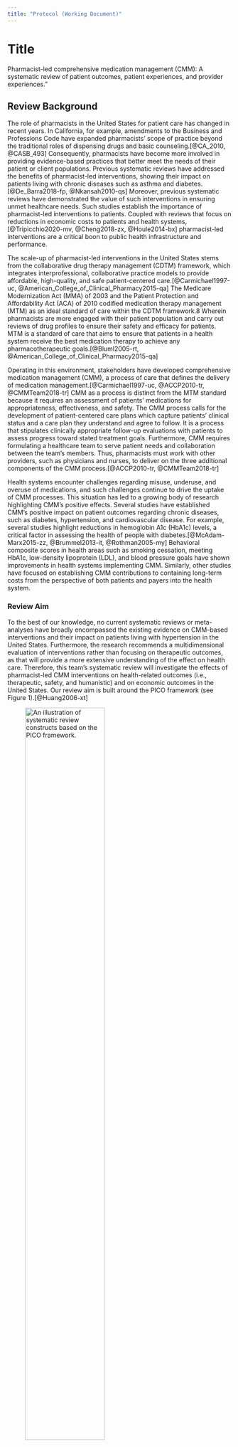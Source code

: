 ```yaml
---
title: "Protocol (Working Document)"
---
```


# Title

Pharmacist-led comprehensive medication management (CMM): A systematic review of patient outcomes, patient experiences, and provider experiences."

## Review Background

The role of pharmacists in the United States for patient care has changed in recent years. In California, for example, amendments to the  Business and Professions Code have expanded pharmacists' scope of practice beyond the traditional roles of dispensing drugs and basic counseling.[@CA_2010, @CASB_493] Consequently, pharmacists have become more involved in providing evidence-based practices that better meet the needs of their patient or client populations. Previous systematic reviews have addressed the benefits of pharmacist-led interventions, showing their impact on patients living with chronic diseases such as asthma and diabetes.[@De_Barra2018-fp, @Nkansah2010-qs] Moreover, previous systematic reviews have demonstrated the value of such interventions in ensuring unmet healthcare needs. Such studies establish the importance of pharmacist-led interventions to patients. Coupled with reviews that focus on reductions in economic costs to patients and health systems,[@Tripicchio2020-mv, @Cheng2018-zx, @Houle2014-bx] pharmacist-led interventions are a critical boon to public health infrastructure and performance.

The scale-up of pharmacist-led interventions in the United States stems from the collaborative drug therapy management (CDTM) framework, which integrates interprofessional, collaborative practice models to provide affordable, high-quality, and safe patient-centered care.[@Carmichael1997-uc, @American_College_of_Clinical_Pharmacy2015-qa] The Medicare Modernization Act (MMA) of 2003 and the Patient Protection and Affordability Act (ACA) of 2010 codified medication therapy management (MTM) as an ideal standard of care within the CDTM framework.8 Wherein pharmacists are more engaged with their patient population and carry out reviews of drug profiles to ensure their safety and efficacy for patients. MTM is a standard of care that aims to ensure that patients in a health system receive the best medication therapy to achieve any pharmacotherapeutic goals.[@Bluml2005-rt, @American_College_of_Clinical_Pharmacy2015-qa]

Operating in this environment, stakeholders have developed comprehensive medication management (CMM), a process of care that defines the delivery of medication management.[@Carmichael1997-uc, @ACCP2010-tr, @CMMTeam2018-tr] CMM as a process is distinct from the MTM standard because it requires an assessment of patients' medications for appropriateness, effectiveness, and safety. The CMM process calls for the development of patient-centered care plans which capture patients' clinical status and a care plan they understand and agree to follow. It is a process that stipulates clinically appropriate follow-up evaluations with patients to assess progress toward stated treatment goals. Furthermore, CMM requires formulating a healthcare team to serve patient needs and collaboration between the team’s members. Thus, pharmacists must work with other providers, such as physicians and nurses, to deliver on the three additional components of the CMM process.[@ACCP2010-tr, @CMMTeam2018-tr]

Health systems encounter challenges regarding misuse, underuse, and overuse of medications, and such challenges continue to drive the uptake of CMM processes. This situation has led to a growing body of research highlighting CMM’s positive effects. Several studies have established CMM’s positive impact on patient outcomes regarding chronic diseases, such as diabetes, hypertension, and cardiovascular disease. For example, several studies highlight reductions in hemoglobin A1c (HbA1c) levels, a critical factor in assessing the health of people with diabetes.[@McAdam-Marx2015-zz, @Brummel2013-it, @Rothman2005-my] Behavioral composite scores in health areas such as smoking cessation, meeting HbA1c,  low-density lipoprotein (LDL), and blood pressure goals have shown improvements in health systems implementing CMM. Similarly, other studies have focused on establishing CMM contributions to containing long-term costs from the perspective of both patients and payers into the health system. 

### Review Aim

To the best of our knowledge, no current systematic reviews or meta-analyses have broadly encompassed the existing evidence on CMM-based interventions and their impact on patients living with hypertension in the United States. Furthermore, the research recommends a multidimensional evaluation of interventions rather than focusing on therapeutic outcomes, as that will provide a more extensive understanding of the effect on health care. Therefore, this team’s systematic review will investigate the effects of pharmacist-led CMM interventions on health-related outcomes (i.e., therapeutic, safety, and humanistic) and on economic outcomes in the United States. Our review aim is built around the PICO framework (see Figure 1).[@Huang2006-xt]

![An illustration of systematic review constructs based on the PICO framework.](images/fig01pico2.png){fig-align="center" width=65%}

### Description of Condition

This review covers one health condition, high blood pressure or essential hypertension. The patient population receiving CMM services varies in terms of healthcare setting (e.g., ambulatory care, hospital inpatient, or community care) and demographic characteristics (e.g., gender, income level, or age). Furthermore, the population of providers offering CMM services also varies in terms of setting (e.g., community or hospital pharmacy) and provider characteristics (e.g., clinical pharmacists or community pharmacists).  

### Description of the Intervention

Pharmacist-led direct patient interventions serve as a mechanism to close the gap between base practice and usual care. Medication Therapy Management (MTM) is the language adopted by the Centers for Medicare and Medicaid Services (CMS) and incorporated in the 2003 Medicare Part D statutes to offer a baseline standard of care and to contextualize the dynamic relationship between pharmacists and prescribers. MTM aims to ensure patients receive the best medication therapy to achieve their pharmacological goals. CMM emerged from the language of MTM. It is a care process that goes beyond the basics outlined via MTM. CMM ensures that patients receive a comprehensive review of their medication, and the review establishes the medication regimen to be safe, effective, and appropriate. CMM contains four critical components. Firstly, a healthcare team acts collaboratively to provide direct care to patients. Secondly, there is the development of a patient-centered care plan which receives patient approval, agreement, and active participation. The CMM demands assessing patient clinical status for all medications and unique health problems. Finally, the patient is offered a clinically appropriate follow-up to assess progress toward treatment goals (see Figure 2).


### How a CMM Intervention Might Work

The novelty of pharmacist-led CMM interventions means there will be some variation in implementation. The standard of care defined by MTM may also confuse how interventions are documented in the literature. For example, MTM, as defined in Medicare Part D, may be implemented without dispensing any medication or product. It does not require an assessment of a patient's clinical status and a review of all medications. MTM also does not demand the action of a collaborative team in the process. Researchers may also not use the language of CMM when characterizing or documenting an intervention. Similarly, the needs of patient populations, a health system's infrastructure, and other factors may produce interventions that are a hodge-podge of CMM components. Therefore, this review will contain the added step of certifying described interventions as following the CMM process defined above (see Figure 2).[@CMMTeam2018-tr]

![An illustration of the CMM process as denoted by ACCP et al. (2018)](images/fig02cmmproc.svg){fig-align="center" width=85%}

### Why This Review is Important

Historically, the role of pharmacists has centered on dispensing services. However, the CDTM framework has expanded pharmacists' role, making them integral to patient-centered care. Coupled with existing health system challenges such as the misuse, underuse, and overuse of medication, stakeholders, see CMM as critical to providing positive clinical, economic, and humanistic outcomes. Previous systematic reviews had covered the issue of pharmacist-led interventions, such as de Barra et al. (2018)[@De_Barra2018-fp] and its predecessor Nkansah et al. (2010).[@Nkansah2010-qs] Both reviews highlighted the value of such interventions when it came to several chronic conditions affecting the patient health outcomes. Other systematic reviews focused on pharmacist-led interventions and have centered on providing evidence for the positive effects on payers, such as private sector insurers and governments. However, there needs to be more studies cataloging and summarizing CMM specifically. In our search, we came across one CMM-specific narrative review. However, the study team was concerned with developing a framework to conceptualize how CMM implementation can financially benefit health plans and primary care delivery systems.7 To the best of our knowledge, this review will highlight the extent to which CMM is used in caring for patients with hypertension. In addition to the therapeutic, safety and humanistic outcomes experienced by patients, this review will also examine the economic outcomes of CMM use for patients with hypertension.

## Review Methods

### Criteria for Including Studies

To be included in the systematic review, retrieved manuscripts, and reported studies must meet the following criteria:

1.    The reviewed manuscript must document evidence of CMM intervention. We acknowledge that researchers and health systems deploying interventions in target populations may use terminology different from CMM processes as defined by the ACCP. However, there should be discernible evidence of distinct intervention components that point to a CMM-style intervention.

2.    Manuscripts must have a target population of people living with hypertension or at risk for hypertension or pharmacists providing direct care to populations with hypertension.

3.    Manuscripts must report on patient-related therapeutic, safety, or humanistic outcomes or manuscripts must cover economic outcome measures related to the implementation of CMM.

4.    Manuscripts must be published in English (or a serviceable English translation must be available).

5.    Manuscripts must detail the following types of studies, randomized controlled trials, clinical trials, observational studies (such as cohort or case studies), and sensitivity studies. We will exclude the following types of citations or manuscripts, systematic reviews, meta-analyses, books, book chapters, bibliographies, dissertations, lectures, conference abstracts, book reviews, news articles, theses, study protocols (without study data), registered clinical trials (without study data), and clinical drug trials. 

6. Manuscript must detail studies conducted in the United States (i.e., all 50 states and territories).

7. Manuscripts must be published from 2010 onwards.

### Search Methods for Identifying Studies

#### Primary Databases

We will conduct systematic searches in the following electronic health-related databases through December 16, 2022. Databases to be searched include:

-   The National Library of Medicine’s (NLM) bibliographic database, MEDLINE. This database indexes journal articles and other published material in the life sciences with a concentration on biomedicine. Using PubMed as the search interface, we will employ board searches of Medical Subject Headings (MeSH) (2010 to 2022).

-   The Cochrane Library is a collection of databases focused on several healthcare specialties. Relevant databases include the Cochrane Database of Systematic Reviews (CDSR), Cochrane Central Register of Controlled Trials (CENTRAL), Cochrane Methodology Register (CMR), Database of Abstracts of Reviews of Effects (DARE), Health Technology Assessment Database (HTA), and NHS Economic Evaluation Database (EED). We will employ the Wiley Online Library interface.

-   The Cumulative Index to Nursing and Allied Health Literature (CINAHL) indexes journal articles and manuscripts published in English-language and selected other languages, concentrating on nursing, allied health, biomedicine, and healthcare. We will employ the EBSCO interface.

-   Embase is a biomedical database employing Emtree to create deep biomedical indexing or published research. We will use Ovid as the search interface. 


#### Secondary Databases and Grey Literature

In addition to the primary databases listed above, we will hand search the reference lists of the systematic reviews, meta-analyses, and review articles to identify references that our electronic database search missed.

### Reference Management and Screening

#### Reference Management

Study selection will begin with eliminating duplicate references found in the various databases. The review team will use Zotero to curate and catalog extracted references to form our analytic corpus.[@CHNM-zt]. Zotero, offers a powerful de-duplication feature, allowing the team to identify and consolidate duplicates from across multiple databases. After consolidating duplicates, the remaining references will be moved on to the initial step of title and abstract screening.

#### Screening and Data Extraction Platform

The team will rely on the Sysrev Platform, to conduct the Title/Abstract screening, Full-text screening and Data extraction steps of this systematic review.[@Insilica2023-aw, @Bozada2021-no, @Van_der_Mierden2019-gx] Sysrev accessed via their website (<https://www.sysrev.com>), is a web-based tool that combines systematic evidence review (SER) methods with other data workflows, including generalized data curation, education, and workflows involving collaboration between humans and between humans and machines for evaluation of digital documents or corpuses. Sysrev provides a mechanism for conducting all the required systematic mapping objectives of this protocol, including title and abstract screening, full-text screening and data extraction and preliminary analysis. The platform incorporates some machine learning and natural language processing algorithms to sort articles according to inputted inclusion or exclusion criteria. The Sysrev Platform also helps to reduce the effects of selection bias during evaluation of materials for inclusion. The members of the coding team are assigned citations/ references to review at random, while using the Platform. Members of the coding team are also blinded from labels and coding results produced by their colleagues during the process.  Finally, there is evidence of the Sysrev Platform's robustness as a tool for data extraction given it has been used in peer-reviewed publications to screen manuscripts, facilitate study selection and extract relevant data.[@Van_der_Mierden2019-gx, @Rana2021-hd, @Mahalingasivam2021-wb]

#### Reviewer Training and concordance)

Once the corpus of citations and references is complete (i.e., extracted from select databases), we will begin screening for inclusion using the Sysrev Platform. The process begins with training the screening and data extraction team. The team consists of six individuals. After detailed review of the study protocol and using subsample of citations taken at random from the corpus (i.e., at least 10% or the corpus), the team members will code the articles for inclusion. The Sysrev Platform, will assign citations/references to the project team, at random ensuring that each citation/reference is independently coded twice. The Sysrev Platform also provides an assessment of concordance between the reviewers based on coding patterns. The degree of agreement between reviewers provided as a percentage, will The training will also serve as means to get the team members familiar with the Sysrev Platform.


#### Title and Abstract Screening

Once training is complete, we will then move to screening of the corpus using the criteria for including references (see Section 2.1 above). Using random sampling, the corpus will be divided into three chunks with each pair of coders tackling one chunk. Withing Sysrev, our chosen platform, there will have to be agreement between a coding pair to move a citation to the next stage of the process (i.e., Full-text screening). We will resolve conflicts based on discussion, with the final decision and approval left up to the project leads (i.e., SAB and NB). On completion, coding results will be exported as a spreadsheet, for review.

<iframe width="100%" height="563" frameborder="0"
  src="https://observablehq.com/embed/05ce756c1f9ad887?cells=titabs"></iframe>
  
  
#### Full-Text Screening

With a narrower corpus produced from initial screening, the team will review full-text manuscripts using the criteria for inclusion defined above (Section 2.1). Again using a random sample approach, this new corpus will be divided into three chunks with each pair of coders tackling one chunk, via Sysrev. As with title and abstract screening, there will have to be agreement between a coding pair to move the citation (and manuscript) to the next stage of the process (i.e., Data extraction). As with the previous stage, we willr eovle conflicts based on discussion between coders, with final decision and approval left up to the project leads. Manuscripts approved for data-extraction are then moved to the next stage in the systematic review.

<iframe width="100%" height="691" frameborder="0"
  src="https://observablehq.com/embed/05ce756c1f9ad887?cells=fulltxt"></iframe>
  
### Data Extraction

We will index included studies according to the health-related (i.e., therapeutic, safety, humanistic) and economic outcome areas. The review team will then extract data from the included studies. We will use an extraction form developed *a priori* and based on the generalized data extraction form developed by The Cochrane Collaboration and published in the *Cochrane Handbook for Systematic Reviews of Interventions*.[@Li2022-ch, @cochrane2023-tp] The form was developed and reviewed by a project lead (i.e., SAB) and is minimize variability. As with title/abstract and full-text screening, the team will use the Sysrev Platform. Data extraction will include the following categories:

-   Study Characteristics (e.g., study design, setting, disease state, the hierarchy of outcomes)
Intervention Characteristics (e.g., CMM components/constructs).

-   Patient characteristics (e.g., age, gender, type of health insurance).

-   Pharmacist (or health provider team) characteristics (e.g., community pharmacist, ambulatory pharmacist, provider qualifications).

-   Study outcomes (i.e., the therapeutic, safety, humanistic and economic outcomes resulting from CMM implementation are ranked from favorable to not favorable).

#### Hierarchy of Study Outcomes (Quality Assessment)

We anticipate that studies will report health-related and economic outcomes. To summarize results systematically, the data extraction team will use the following categories (based on the approach adopted by Chilsom-Burn and colleagues):

1.    Favorable -- Study outcomes with a p-value less than 0.05, indicating statistically significant positive changes due to the implementation of CMM.

2.    Not Favorable -- Study outcomes with a p-value less than 0.05, indicating statistically significant negative changes due to the implementation of CMM.

3.    Mixed -- Study outcomes are positive for one or more of the reported study outcomes but negative for one or more of the other reported study outcomes.

4.    No effect -- Study outcomes demonstrate no statistically significant changes in either direction (indicated by a p-value of 0.05). 

5.   Unclear -- The nature of the study outcomes is unclear, given the data and information provided in the manuscript.

With the novelty of CMM interventions and the lack of a systematic summary of existing studies, we propose creating a hierarchy of outcomes based on the hierarchy developed by the Agency for Health Research and Quality (AHRQ).

1.    Level 1 -- Clinical, quality of life outcomes (e.g., morbidity, mortality, adverse events, deaths prevented, intervention net benefits).

2.   Level 2 -- Surrogate outcomes or intermediate outcomes (e.g., laboratory results, blood pressure measurements).

3.    Level 3 -- Other measurable variables (e.g., knowledge of medication, disease status, or intervention).

4.    Level 4 -- Other relevant variables (e.g., patient satisfaction, provider experiences).


### Data Synthesis and Analysis

Following data extraction, we will use Stata statistical software, version 14, to report summary statistics for all the studies we include in our systematic review. We will group studies by outcome area (i.e., therapeutic, safety, humanistic, and economic outcomes). Where appropriate, we will present summary statistics. Where the selected studies report results in multiple outcome areas, we will include the study data in the analysis of each relevant area. For instance, if a study reports blood pressure measures and adverse events prevented per dollar spent on CMM intervention, the study will be reported in both the therapeutic and economic analyses portions of this systematic review. Finally, we will calculate Pearson’s coefficient to evaluate the interrater reliability of the reviewer and data extraction teams.



